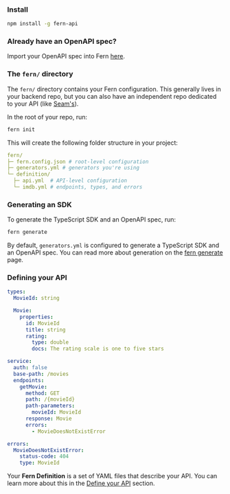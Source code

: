 ### Install

```bash
npm install -g fern-api
```

### Already have an OpenAPI spec?

Import your OpenAPI spec into Fern [here](/api-definition/openapi/importing-open-api).

### The `fern/` directory

The `fern/` directory contains your Fern configuration. This generally lives in your
backend repo, but you can also have an independent repo dedicated to your API (like [Seam's](https://github.com/seamapi/fern-config)).

In the root of your repo, run:

```bash
fern init
```

This will create the following folder structure in your project:

```yaml
fern/
├─ fern.config.json # root-level configuration
├─ generators.yml # generators you're using
└─ definition/
  ├─ api.yml  # API-level configuration
  └─ imdb.yml # endpoints, types, and errors
```

### Generating an SDK

To generate the TypeScript SDK and an OpenAPI spec, run:

```bash
fern generate
```

By default, `generators.yml` is configured to generate a TypeScript SDK and an
OpenAPI spec. You can read more about generation on the [fern generate](/overview/cli/fern-generate)
page.

### Defining your API

```yaml imdb.yml
types:
  MovieId: string

  Movie:
    properties:
      id: MovieId
      title: string
      rating:
        type: double
        docs: The rating scale is one to five stars

service:
  auth: false
  base-path: /movies
  endpoints:
    getMovie:
      method: GET
      path: /{movieId}
      path-parameters:
        movieId: MovieId
      response: Movie
      errors:
        - MovieDoesNotExistError

errors:
  MovieDoesNotExistError:
    status-code: 404
    type: MovieId
```

Your **Fern Definition** is a set of YAML files that describe your API. You can
learn more about this in the [Define your API](/api-definition/fern-definition/overview) section.
